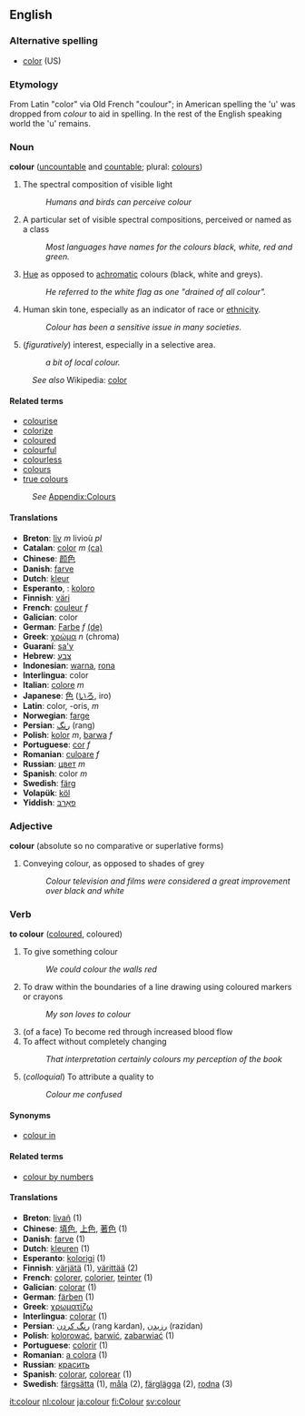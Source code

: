 {{UndecidedBeer}}
==English==
=== Alternative spelling ===
*[[color]] (US)

=== Etymology ===
From Latin "color" via Old French "coulour"; in American spelling the
'u' was dropped from ''colour'' to aid in spelling. In the rest of the English speaking world the 'u' remains.

=== Noun ===
'''colour''' ([[uncountable]] and [[countable]]; plural: [[colours]])

# The spectral composition of visible light
#: ''Humans and birds can perceive colour''
# A particular set of visible spectral compositions, perceived or named as a class
#: ''Most languages have names for the colours black, white, red and green.''
# [[Hue]] as opposed to [[achromatic]] colours (black, white and greys).
#: ''He referred to the white flag as one "drained of all colour".''
# Human skin tone, especially as an indicator of race or [[ethnicity]].
#: ''Colour has been a sensitive issue in many societies.''
# (''figuratively'') interest, especially in a selective area.
#:''a bit of local colour.''

:''See also'' Wikipedia: [[w:color|color]]

==== Related terms ====
* [[colourise]]
* [[colorize]]<!-- you might expect only ou and s go together but this is just as common! -->
* [[coloured]]
* [[colourful]]
* [[colourless]]
* [[colours]]
* [[true colours]]
:''See'' [[Wiktionary_Appendix:Colours|Appendix:Colours]]

==== Translations ====
*'''Breton''': [[liv]] ''m'' livioù ''pl''
*'''Catalan''': [[color]] ''m'' [[:ca:color|(ca)]]
*'''Chinese''': [[颜色]]
*'''Danish''': [[farve]]
*'''Dutch''': [[kleur]]
*'''Esperanto''', {{io}}: [[koloro]]
*'''Finnish''': [[väri]]
*'''French''': [[couleur]] ''f''
*'''Galician''': color 
*'''German''': [[Farbe]] ''f'' [[:de:Farbe|(de)]]
*'''Greek''': [[χρώμα]] ''n'' (chroma)
*'''Guaraní''': [[sa'y]]
*'''Hebrew''': [[צבע]]
*'''Indonesian''': [[warna]], [[rona]]
*'''Interlingua''': color
*'''Italian''': [[colore]] ''m''
*'''Japanese''': [[色]] ([[いろ]], iro)
*'''Latin''': color, -oris, ''m''
*'''Norwegian''': [[farge]]
*'''Persian''': [[رنگ]] (rang)
*'''Polish''': [[kolor]] ''m'', [[barwa]] ''f''
*'''Portuguese''': [[cor]] ''f''
*'''Romanian''': [[culoare]] ''f''
*'''Russian''': [[цвет]] ''m''
*'''Spanish''': color ''m''
*'''Swedish''': [[färg]]
*'''Volapük''': [[köl]]
*'''Yiddish''': [[פאַרבּ]]

=== Adjective ===
'''colour''' (absolute so no comparative or superlative forms)

# Conveying colour, as opposed to shades of grey
#: ''Colour television and films were considered a great improvement over black and white''

=== Verb ===
'''to colour''' ([[coloured]], coloured)

# To give something colour
#: ''We could colour the walls red''
# To draw within the boundaries of a line drawing using coloured markers or crayons
#: ''My son loves to colour''
# (of a face) To become red through increased blood flow
# To affect without completely changing
#: ''That interpretation certainly colours my perception of the book''
# (''colloquial'') To attribute a quality to
#: ''Colour me confused''

====Synonyms====
*[[colour in]]

====Related terms====
*[[colour by numbers]]

====Translations====
*'''Breton''': [[livañ]] (1)
*'''Chinese''': [[填色]], [[上色]], [[著色]] (1)
*'''Danish''': [[farve]] (1)
*'''Dutch''': [[kleuren]] (1)
*'''Esperanto''': [[kolorigi]] (1)
*'''Finnish''': [[värjätä]] (1), [[värittää]] (2)
*'''French''': [[colorer]], [[colorier]], [[teinter]] (1)
*'''Galician''': [[colorar]] (1)
*'''German''': [[färben]] (1)
*'''Greek''': [[χρωματίζω]]
*'''Interlingua''': [[colorar]] (1)
*'''Persian''': [[رنگ كردن]] (rang kardan), [[رزیدن]] (razidan) 
*'''Polish''': [[kolorować]], [[barwić]], [[zabarwiać]] (1)
*'''Portuguese''': [[colorir]] (1)
*'''Romanian''': [[a colora]] (1)
*'''Russian''': [[красить]]
*'''Spanish''': [[colorar]], [[colorear]] (1)
*'''Swedish''': [[färgsätta]] (1), [[måla]] (2), [[färglägga]] (2), [[rodna]] (3)

[[it:colour]]
[[nl:colour]]
[[ja:colour]]
[[fi:Colour]]
[[sv:colour]]